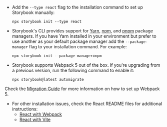 - Add the `--type react` flag to the installation command to set up Storybook manually:

  ```shell
  npx storybook init --type react
  ```

- Storybook's CLI provides support for [Yarn](https://yarnpkg.com/), [npm](https://www.npmjs.com/), and [pnpm](https://pnpm.io/) package managers. If you have Yarn installed in your environment but prefer to use another as your default package manager add the `--package-manager` flag to your installation command. For example:

  ```shell
  npx storybook init --package-manager=npm
  ```

- Storybook supports Webpack 5 out of the box. If you're upgrading from a previous version, run the following command to enable it:

  ```shell
  npx storybook@latest automigrate
  ```

Check the [Migration Guide](https://github.com/storybookjs/storybook/blob/next/MIGRATION.md#cra5-upgrade) for more information on how to set up Webpack 5.

- For other installation issues, check the React README files for additional instructions:
  - [React with Webpack](https://github.com/storybookjs/storybook/tree/next/code/frameworks/react-webpack5)
  - [React with Vite](https://github.com/storybookjs/storybook/tree/next/code/frameworks/react-vite)
